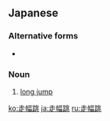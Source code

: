 ==Japanese==
{{ja-kanjitab|はし|o1=り|はば|と|o3=び|yomi=k}}

===Alternative forms===
* {{ja-r|走り幅跳び|はしりはばとび}}

===Noun===
{{ja-noun|はしりはばとび}}

# [[long jump]]

[[ko:走幅跳]]
[[ja:走幅跳]]
[[ru:走幅跳]]